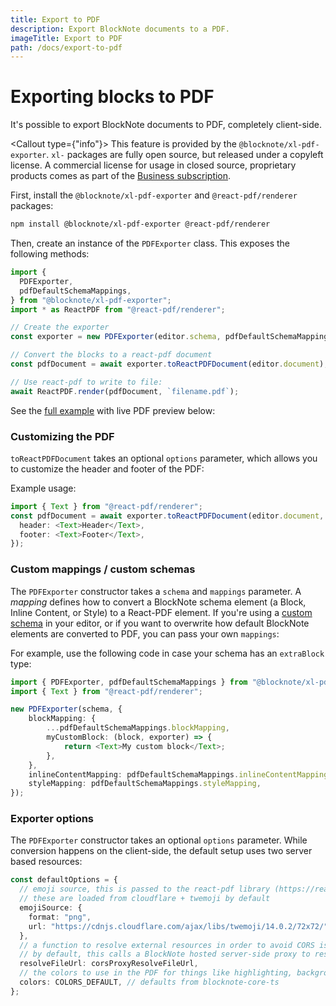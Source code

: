 ```yaml
---
title: Export to PDF
description: Export BlockNote documents to a PDF.
imageTitle: Export to PDF
path: /docs/export-to-pdf
---
```



# Exporting blocks to PDF

It's possible to export BlockNote documents to PDF, completely client-side.

<Callout type={"info"}>
  This feature is provided by the `@blocknote/xl-pdf-exporter`. `xl-` packages
  are fully open source, but released under a copyleft license. A commercial
  license for usage in closed source, proprietary products comes as part of the
  [Business subscription](/pricing).
</Callout>

First, install the `@blocknote/xl-pdf-exporter` and `@react-pdf/renderer` packages:

```bash
npm install @blocknote/xl-pdf-exporter @react-pdf/renderer
```

Then, create an instance of the `PDFExporter` class. This exposes the following methods:

```typescript
import {
  PDFExporter,
  pdfDefaultSchemaMappings,
} from "@blocknote/xl-pdf-exporter";
import * as ReactPDF from "@react-pdf/renderer";

// Create the exporter
const exporter = new PDFExporter(editor.schema, pdfDefaultSchemaMappings);

// Convert the blocks to a react-pdf document
const pdfDocument = await exporter.toReactPDFDocument(editor.document);

// Use react-pdf to write to file:
await ReactPDF.render(pdfDocument, `filename.pdf`);
```

See the [full example](/examples/interoperability/converting-blocks-to-pdf) with live PDF preview below:

<Example name="interoperability/converting-blocks-to-pdf" />

### Customizing the PDF

`toReactPDFDocument` takes an optional `options` parameter, which allows you to customize the header and footer of the PDF:

Example usage:

```typescript
import { Text } from "@react-pdf/renderer";
const pdfDocument = await exporter.toReactPDFDocument(editor.document, {
  header: <Text>Header</Text>,
  footer: <Text>Footer</Text>,
});
```

### Custom mappings / custom schemas

The `PDFExporter` constructor takes a `schema` and `mappings` parameter.
A _mapping_ defines how to convert a BlockNote schema element (a Block, Inline Content, or Style) to a React-PDF element.
If you're using a [custom schema](/docs/custom-schemas) in your editor, or if you want to overwrite how default BlockNote elements are converted to PDF, you can pass your own `mappings`:

For example, use the following code in case your schema has an `extraBlock` type:

```typescript
import { PDFExporter, pdfDefaultSchemaMappings } from "@blocknote/xl-pdf-exporter";
import { Text } from "@react-pdf/renderer";

new PDFExporter(schema, {
    blockMapping: {
        ...pdfDefaultSchemaMappings.blockMapping,
        myCustomBlock: (block, exporter) => {
            return <Text>My custom block</Text>;
        },
    },
    inlineContentMapping: pdfDefaultSchemaMappings.inlineContentMapping,
    styleMapping: pdfDefaultSchemaMappings.styleMapping,
});
```

### Exporter options

The `PDFExporter` constructor takes an optional `options` parameter.
While conversion happens on the client-side, the default setup uses two server based resources:

```typescript
const defaultOptions = {
  // emoji source, this is passed to the react-pdf library (https://react-pdf.org/fonts#registeremojisource)
  // these are loaded from cloudflare + twemoji by default
  emojiSource: {
    format: "png",
    url: "https://cdnjs.cloudflare.com/ajax/libs/twemoji/14.0.2/72x72/",
  },
  // a function to resolve external resources in order to avoid CORS issues
  // by default, this calls a BlockNote hosted server-side proxy to resolve files
  resolveFileUrl: corsProxyResolveFileUrl,
  // the colors to use in the PDF for things like highlighting, background colors and font colors.
  colors: COLORS_DEFAULT, // defaults from blocknote-core-ts
};
```
